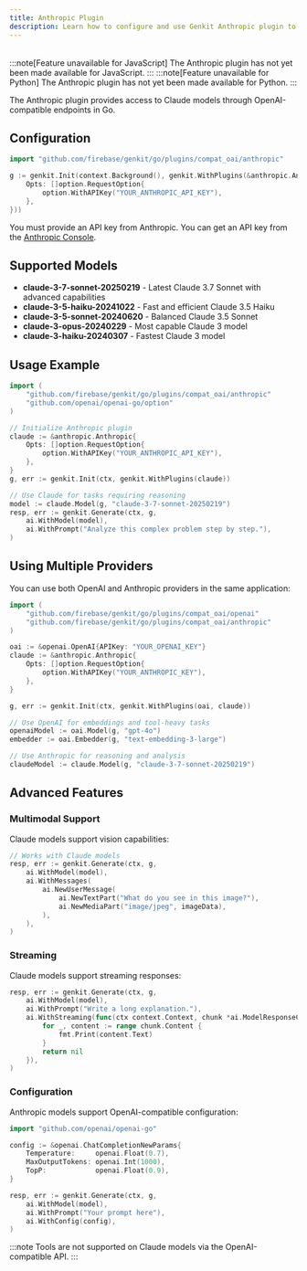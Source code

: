 ```yaml
---
title: Anthropic Plugin
description: Learn how to configure and use Genkit Anthropic plugin to access Claude models in Go.
---
```



<div style="display: flex; justify-content: space-between; align-items: center; gap: 1rem; margin: 1rem 0 1rem 0;">
  <LanguageSelector supportedLanguages="go" />
  <CopyMarkdownButton />
</div>

<LanguageContent lang="js">
  :::note[Feature unavailable for JavaScript]
The Anthropic plugin has not yet been made available for JavaScript.
:::
</LanguageContent>

<LanguageContent lang="python">
  :::note[Feature unavailable for Python]
The Anthropic plugin has not yet been made available for Python.
:::
</LanguageContent>

<LanguageContent lang="go">

The Anthropic plugin provides access to Claude models through OpenAI-compatible endpoints in Go.

## Configuration

```go
import "github.com/firebase/genkit/go/plugins/compat_oai/anthropic"
```

```go
g := genkit.Init(context.Background(), genkit.WithPlugins(&anthropic.Anthropic{
    Opts: []option.RequestOption{
        option.WithAPIKey("YOUR_ANTHROPIC_API_KEY"),
    },
}))
```

You must provide an API key from Anthropic. You can get an API key from the [Anthropic Console](https://console.anthropic.com/).

## Supported Models

- **claude-3-7-sonnet-20250219** - Latest Claude 3.7 Sonnet with advanced capabilities
- **claude-3-5-haiku-20241022** - Fast and efficient Claude 3.5 Haiku
- **claude-3-5-sonnet-20240620** - Balanced Claude 3.5 Sonnet
- **claude-3-opus-20240229** - Most capable Claude 3 model
- **claude-3-haiku-20240307** - Fastest Claude 3 model

## Usage Example

```go
import (
    "github.com/firebase/genkit/go/plugins/compat_oai/anthropic"
    "github.com/openai/openai-go/option"
)

// Initialize Anthropic plugin
claude := &anthropic.Anthropic{
    Opts: []option.RequestOption{
        option.WithAPIKey("YOUR_ANTHROPIC_API_KEY"),
    },
}
g, err := genkit.Init(ctx, genkit.WithPlugins(claude))

// Use Claude for tasks requiring reasoning
model := claude.Model(g, "claude-3-7-sonnet-20250219")
resp, err := genkit.Generate(ctx, g,
    ai.WithModel(model),
    ai.WithPrompt("Analyze this complex problem step by step."),
)
```

## Using Multiple Providers

You can use both OpenAI and Anthropic providers in the same application:

```go
import (
    "github.com/firebase/genkit/go/plugins/compat_oai/openai"
    "github.com/firebase/genkit/go/plugins/compat_oai/anthropic"
)

oai := &openai.OpenAI{APIKey: "YOUR_OPENAI_KEY"}
claude := &anthropic.Anthropic{
    Opts: []option.RequestOption{
        option.WithAPIKey("YOUR_ANTHROPIC_KEY"),
    },
}

g, err := genkit.Init(ctx, genkit.WithPlugins(oai, claude))

// Use OpenAI for embeddings and tool-heavy tasks
openaiModel := oai.Model(g, "gpt-4o")
embedder := oai.Embedder(g, "text-embedding-3-large")

// Use Anthropic for reasoning and analysis
claudeModel := claude.Model(g, "claude-3-7-sonnet-20250219")
```

## Advanced Features

### Multimodal Support

Claude models support vision capabilities:

```go
// Works with Claude models
resp, err := genkit.Generate(ctx, g,
    ai.WithModel(model),
    ai.WithMessages(
        ai.NewUserMessage(
            ai.NewTextPart("What do you see in this image?"),
            ai.NewMediaPart("image/jpeg", imageData),
        ),
    ),
)
```

### Streaming

Claude models support streaming responses:

```go
resp, err := genkit.Generate(ctx, g,
    ai.WithModel(model),
    ai.WithPrompt("Write a long explanation."),
    ai.WithStreaming(func(ctx context.Context, chunk *ai.ModelResponseChunk) error {
        for _, content := range chunk.Content {
            fmt.Print(content.Text)
        }
        return nil
    }),
)
```

### Configuration

Anthropic models support OpenAI-compatible configuration:

```go
import "github.com/openai/openai-go"

config := &openai.ChatCompletionNewParams{
    Temperature:     openai.Float(0.7),
    MaxOutputTokens: openai.Int(1000),
    TopP:            openai.Float(0.9),
}

resp, err := genkit.Generate(ctx, g,
    ai.WithModel(model),
    ai.WithPrompt("Your prompt here"),
    ai.WithConfig(config),
)
```

:::note
Tools are not supported on Claude models via the OpenAI-compatible API.
:::

</LanguageContent>
